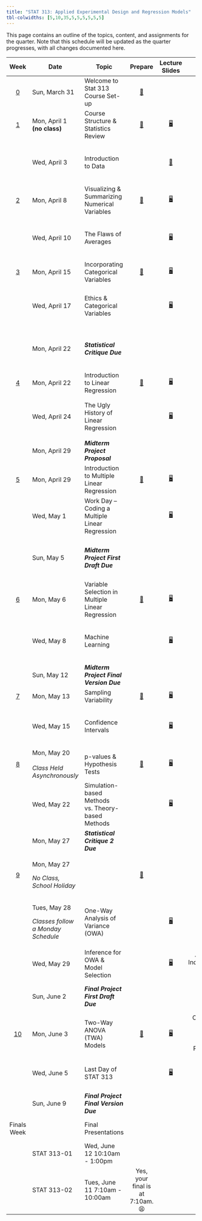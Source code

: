 ```yaml
---
title: "STAT 313: Applied Experimental Design and Regression Models"
tbl-colwidths: [5,10,35,5,5,5,5,5,5]
---
```


This page contains an outline of the topics, content, and assignments for the quarter. Note that this schedule will be updated as the quarter progresses, with all changes documented here.

::: column-screen-inset-right
+-------------------------+------------------------------------+---------------------------------------------------+----------------------------------------------+------------------------------------------------------------------------------------+---------------------------------------------------------------------------------------------------------------------------------------------------------------------+--------------------------------------------------------------------------------------------------------------------------------------+---------------------------------------------------------------------------------------------------------------------------+---------------------------------------------------------------------------------------------------------------------------------------------------------------------------------------------------------------------+
| Week                    | Date                               | Topic                                             | Prepare                                      | Lecture Slides                                                                     | Activity                                                                                                                                                            | Lab                                                                                                                                  | Critique                                                                                                                  | Project                                                                                                                                                                                                             |
+:=======================:+====================================+===================================================+:============================================:+:==================================================================================:+:===================================================================================================================================================================:+:====================================================================================================================================:+:=========================================================================================================================:+:===================================================================================================================================================================================================================:+
| [0](weeks/week-0.qmd)   | Sun, March 31                      | Welcome to Stat 313 Course Set-up                 | [📖](weeks/week-0.qmd "Course Set-up")       |                                                                                    |                                                                                                                                                                     |                                                                                                                                      |                                                                                                                           |                                                                                                                                                                                                                     |
+-------------------------+------------------------------------+---------------------------------------------------+----------------------------------------------+------------------------------------------------------------------------------------+---------------------------------------------------------------------------------------------------------------------------------------------------------------------+--------------------------------------------------------------------------------------------------------------------------------------+---------------------------------------------------------------------------------------------------------------------------+---------------------------------------------------------------------------------------------------------------------------------------------------------------------------------------------------------------------+
| [1](weeks/week-1.qmd)   | Mon, April 1 **(no class)**        | Course Structure & Statistics Review              | [📖](weeks/week-1.qmd "Week 1 Coursework")   | [🖥](slides/week1-day1-alt.qmd "Week 1 Review Lecture Slides")                      |                                                                                                                                                                     |                                                                                                                                      |                                                                                                                           |                                                                                                                                                                                                                     |
+-------------------------+------------------------------------+---------------------------------------------------+----------------------------------------------+------------------------------------------------------------------------------------+---------------------------------------------------------------------------------------------------------------------------------------------------------------------+--------------------------------------------------------------------------------------------------------------------------------------+---------------------------------------------------------------------------------------------------------------------------+---------------------------------------------------------------------------------------------------------------------------------------------------------------------------------------------------------------------+
|                         | Wed, April 3                       | Introduction to Data                              |                                              | [🎥](https://www.youtube.com/watch?v=_f3latmOhew "Video on How to Work in Quarto") | [📋](activity/week-1-quarto.qmd "Links to video, textbook, and tutorial resources")                                                                                 | [💻](labs/lab-1.qmd "Lab 1") </br> Due April 8 </br> [Lab 1 Feedback](labs/grading-guides/lab1_feedback.md "Lab 1 Feedback")         |                                                                                                                           |                                                                                                                                                                                                                     |
+-------------------------+------------------------------------+---------------------------------------------------+----------------------------------------------+------------------------------------------------------------------------------------+---------------------------------------------------------------------------------------------------------------------------------------------------------------------+--------------------------------------------------------------------------------------------------------------------------------------+---------------------------------------------------------------------------------------------------------------------------+---------------------------------------------------------------------------------------------------------------------------------------------------------------------------------------------------------------------+
| [2](weeks/week-2.qmd)   | Mon, April 8                       | Visualizing & Summarizing Numerical Variables     | [📖](weeks/week-2.qmd "Week 2 Coursework")   | [🖥](slides/week2-day1.qmd "Week 2 Review Lecture Slides")                          | [📋](https://bit.ly/week-2-code-along "Code Along Activity")                                                                                                        |                                                                                                                                      |                                                                                                                           |                                                                                                                                                                                                                     |
+-------------------------+------------------------------------+---------------------------------------------------+----------------------------------------------+------------------------------------------------------------------------------------+---------------------------------------------------------------------------------------------------------------------------------------------------------------------+--------------------------------------------------------------------------------------------------------------------------------------+---------------------------------------------------------------------------------------------------------------------------+---------------------------------------------------------------------------------------------------------------------------------------------------------------------------------------------------------------------+
|                         | Wed, April 10                      | The Flaws of Averages                             |                                              | [🖥](slides/week2-day2.qmd "Week 2 Lab Warm-up Lecture Slides")                     |                                                                                                                                                                     | [💻](labs/lab-2.qmd "Lab 2") </br> Due April 15 </br> [Lab 2 Feedback](labs/grading-guides/lab-2-grading-guide.qmd "Lab 2 Feedback") |                                                                                                                           |                                                                                                                                                                                                                     |
+-------------------------+------------------------------------+---------------------------------------------------+----------------------------------------------+------------------------------------------------------------------------------------+---------------------------------------------------------------------------------------------------------------------------------------------------------------------+--------------------------------------------------------------------------------------------------------------------------------------+---------------------------------------------------------------------------------------------------------------------------+---------------------------------------------------------------------------------------------------------------------------------------------------------------------------------------------------------------------+
| [3](weeks/week-3.qmd)   | Mon, April 15                      | Incorporating Categorical Variables               | [📖](weeks/week-3.qmd "Week 3 Courswork")    | [🖥](slides/week3-day1.qmd "Week 3 Review Lecture Slides")                          |                                                                                                                                                                     |                                                                                                                                      |                                                                                                                           |                                                                                                                                                                                                                     |
+-------------------------+------------------------------------+---------------------------------------------------+----------------------------------------------+------------------------------------------------------------------------------------+---------------------------------------------------------------------------------------------------------------------------------------------------------------------+--------------------------------------------------------------------------------------------------------------------------------------+---------------------------------------------------------------------------------------------------------------------------+---------------------------------------------------------------------------------------------------------------------------------------------------------------------------------------------------------------------+
|                         | Wed, April 17                      | Ethics & Categorical Variables                    |                                              | [🖥](slides/week3-day2.qmd "Week 3 Review Lab Slides")                              |                                                                                                                                                                     | [💻](labs/lab-3.qmd "Lab 3") </br> Due April 22 </br> [Lab 3 Feedback](labs/grading-guides/lab-3-grading-guide.qmd "Lab 3 Feedback") |                                                                                                                           |                                                                                                                                                                                                                     |
+-------------------------+------------------------------------+---------------------------------------------------+----------------------------------------------+------------------------------------------------------------------------------------+---------------------------------------------------------------------------------------------------------------------------------------------------------------------+--------------------------------------------------------------------------------------------------------------------------------------+---------------------------------------------------------------------------------------------------------------------------+---------------------------------------------------------------------------------------------------------------------------------------------------------------------------------------------------------------------+
|                         | Mon, April 22                      | ***Statistical Critique Due***                    |                                              |                                                                                    |                                                                                                                                                                     |                                                                                                                                      | [✍](critique/critique-1.qmd "Statistical Critique 1")\                                                                    |                                                                                                                                                                                                                     |
|                         |                                    |                                                   |                                              |                                                                                    |                                                                                                                                                                     |                                                                                                                                      | </br> [Statistical Critique 1 Feedback](critique/grading-guides/critique-1-grading.qmd "Statistical Critique 1 Feedback") |                                                                                                                                                                                                                     |
+-------------------------+------------------------------------+---------------------------------------------------+----------------------------------------------+------------------------------------------------------------------------------------+---------------------------------------------------------------------------------------------------------------------------------------------------------------------+--------------------------------------------------------------------------------------------------------------------------------------+---------------------------------------------------------------------------------------------------------------------------+---------------------------------------------------------------------------------------------------------------------------------------------------------------------------------------------------------------------+
| [4](weeks/week-4.qmd)   | Mon, April 22                      | Introduction to Linear Regression                 | [📖](weeks/week-4.qmd "Week 4 Coursework")   | [🖥](slides/week4-day1.qmd "Week 4 Review Lecture Slides")                          |                                                                                                                                                                     |                                                                                                                                      |                                                                                                                           |                                                                                                                                                                                                                     |
+-------------------------+------------------------------------+---------------------------------------------------+----------------------------------------------+------------------------------------------------------------------------------------+---------------------------------------------------------------------------------------------------------------------------------------------------------------------+--------------------------------------------------------------------------------------------------------------------------------------+---------------------------------------------------------------------------------------------------------------------------+---------------------------------------------------------------------------------------------------------------------------------------------------------------------------------------------------------------------+
|                         | Wed, April 24                      | The Ugly History of Linear Regression             |                                              | [🖥](slides/week4-day2.qmd "Week 4 Review Lab Slides")                              |                                                                                                                                                                     | [💻](labs/lab-4.qmd "Lab 4") </br> Due April 29 </br> [Lab 4 Feedback](labs/grading-guides/lab-4-grading-guide.qmd "Lab 4 Feedback") |                                                                                                                           |                                                                                                                                                                                                                     |
+-------------------------+------------------------------------+---------------------------------------------------+----------------------------------------------+------------------------------------------------------------------------------------+---------------------------------------------------------------------------------------------------------------------------------------------------------------------+--------------------------------------------------------------------------------------------------------------------------------------+---------------------------------------------------------------------------------------------------------------------------+---------------------------------------------------------------------------------------------------------------------------------------------------------------------------------------------------------------------+
|                         | Mon, April 29                      | ***Midterm Project Proposal***                    |                                              |                                                                                    |                                                                                                                                                                     |                                                                                                                                      |                                                                                                                           | [📁 STAT 313](project/midterm-project/midterm-proposal-313.qmd "Midterm Project Proposal")                                                                                                                          |
+-------------------------+------------------------------------+---------------------------------------------------+----------------------------------------------+------------------------------------------------------------------------------------+---------------------------------------------------------------------------------------------------------------------------------------------------------------------+--------------------------------------------------------------------------------------------------------------------------------------+---------------------------------------------------------------------------------------------------------------------------+---------------------------------------------------------------------------------------------------------------------------------------------------------------------------------------------------------------------+
| [5](weeks/week-5.qmd)   | Mon, April 29                      | Introduction to Multiple Linear Regression        | [📖](weeks/week-5.qmd "Week 5 Coursework")   | [🖥](slides/week5-day1.qmd "Week 5 Review Lecture Slides")                          | [📋](activity/week-5-sample-selection.qmd "Sample Selection & Scope of Inference Activity")                                                                         |                                                                                                                                      |                                                                                                                           |                                                                                                                                                                                                                     |
+-------------------------+------------------------------------+---------------------------------------------------+----------------------------------------------+------------------------------------------------------------------------------------+---------------------------------------------------------------------------------------------------------------------------------------------------------------------+--------------------------------------------------------------------------------------------------------------------------------------+---------------------------------------------------------------------------------------------------------------------------+---------------------------------------------------------------------------------------------------------------------------------------------------------------------------------------------------------------------+
|                         | Wed, May 1                         | Work Day -- Coding a Multiple Linear Regression   |                                              | [🖥](slides/week5-day2.qmd "Midterm Project Warm-up Slides")                        | [📋](activity/week-5-model-justification.qmd "Model Justification Critique")                                                                                        |                                                                                                                                      |                                                                                                                           |                                                                                                                                                                                                                     |
+-------------------------+------------------------------------+---------------------------------------------------+----------------------------------------------+------------------------------------------------------------------------------------+---------------------------------------------------------------------------------------------------------------------------------------------------------------------+--------------------------------------------------------------------------------------------------------------------------------------+---------------------------------------------------------------------------------------------------------------------------+---------------------------------------------------------------------------------------------------------------------------------------------------------------------------------------------------------------------+
|                         | Sun, May 5                         | ***Midterm Project First Draft Due***             |                                              |                                                                                    |                                                                                                                                                                     |                                                                                                                                      |                                                                                                                           | Grading Rubric: [✅](project/midterm-project/midterm-project-grading-rubric.qmd "Midterm Project Grading Rubric")                                                                                                   |
|                         |                                    |                                                   |                                              |                                                                                    |                                                                                                                                                                     |                                                                                                                                      |                                                                                                                           |                                                                                                                                                                                                                     |
|                         |                                    |                                                   |                                              |                                                                                    |                                                                                                                                                                     |                                                                                                                                      |                                                                                                                           | Feedback: [📣](project/midterm-project-help/midterm-project-feedback.qmd "Midterm Project Feedback Guide")                                                                                                          |
+-------------------------+------------------------------------+---------------------------------------------------+----------------------------------------------+------------------------------------------------------------------------------------+---------------------------------------------------------------------------------------------------------------------------------------------------------------------+--------------------------------------------------------------------------------------------------------------------------------------+---------------------------------------------------------------------------------------------------------------------------+---------------------------------------------------------------------------------------------------------------------------------------------------------------------------------------------------------------------+
| [6](weeks/week-6.qmd)   | Mon, May 6                         | Variable Selection in Multiple Linear Regression  | [📖](weeks/week-6.qmd "Week 6 Coursework")   | [🖥](slides/week6-day1.qmd "Week 6 Review Lecture Slides")                          | [📋](activity/week-6-model-selection.qmd "Model Selection Activity")                                                                                                |                                                                                                                                      |                                                                                                                           |                                                                                                                                                                                                                     |
+-------------------------+------------------------------------+---------------------------------------------------+----------------------------------------------+------------------------------------------------------------------------------------+---------------------------------------------------------------------------------------------------------------------------------------------------------------------+--------------------------------------------------------------------------------------------------------------------------------------+---------------------------------------------------------------------------------------------------------------------------+---------------------------------------------------------------------------------------------------------------------------------------------------------------------------------------------------------------------+
|                         | Wed, May 8                         | Machine Learning                                  |                                              | [🖥](slides/week6-day2.qmd "Week 6 Lab Review Slides")                              |                                                                                                                                                                     | [💻](labs/lab-6.qmd "Lab 6") </br> Due May 13 </br> [Lab 6 Feedback](labs/grading-guides/lab-6-grading-guide.qmd "Lab 6 Feedback")   |                                                                                                                           |                                                                                                                                                                                                                     |
+-------------------------+------------------------------------+---------------------------------------------------+----------------------------------------------+------------------------------------------------------------------------------------+---------------------------------------------------------------------------------------------------------------------------------------------------------------------+--------------------------------------------------------------------------------------------------------------------------------------+---------------------------------------------------------------------------------------------------------------------------+---------------------------------------------------------------------------------------------------------------------------------------------------------------------------------------------------------------------+
|                         | Sun, May 12                        | ***Midterm Project Final Version Due***           |                                              |                                                                                    |                                                                                                                                                                     |                                                                                                                                      |                                                                                                                           | Grading Rubric: [✅](project/midterm-project/midterm-project-grading-rubric.qmd "Midterm Project Grading Rubric")                                                                                                   |
+-------------------------+------------------------------------+---------------------------------------------------+----------------------------------------------+------------------------------------------------------------------------------------+---------------------------------------------------------------------------------------------------------------------------------------------------------------------+--------------------------------------------------------------------------------------------------------------------------------------+---------------------------------------------------------------------------------------------------------------------------+---------------------------------------------------------------------------------------------------------------------------------------------------------------------------------------------------------------------+
| [7](weeks/week-7.qmd)   | Mon, May 13                        | Sampling Variability                              | [📖](weeks/week-7.qmd "Week 7 Coursework")   | [🖥](slides/week7-day1.qmd "Week 7 Review Lecture Slides")                          | [📋](activity/week-7-sampling-activity.qmd "Exploring Sampling Concepts")                                                                                           |                                                                                                                                      |                                                                                                                           |                                                                                                                                                                                                                     |
+-------------------------+------------------------------------+---------------------------------------------------+----------------------------------------------+------------------------------------------------------------------------------------+---------------------------------------------------------------------------------------------------------------------------------------------------------------------+--------------------------------------------------------------------------------------------------------------------------------------+---------------------------------------------------------------------------------------------------------------------------+---------------------------------------------------------------------------------------------------------------------------------------------------------------------------------------------------------------------+
|                         | Wed, May 15                        | Confidence Intervals                              |                                              | [🖥](slides/week7-day2.qmd "Week 7 Lab Review Slides")                              |                                                                                                                                                                     | [💻](labs/lab-7.qmd "Lab 7") </br> Due May 20 </br> [Lab 7 Feedback](labs/grading-guides/lab-7-grading-guide.qmd "Lab 7 Feedback")   |                                                                                                                           |                                                                                                                                                                                                                     |
+-------------------------+------------------------------------+---------------------------------------------------+----------------------------------------------+------------------------------------------------------------------------------------+---------------------------------------------------------------------------------------------------------------------------------------------------------------------+--------------------------------------------------------------------------------------------------------------------------------------+---------------------------------------------------------------------------------------------------------------------------+---------------------------------------------------------------------------------------------------------------------------------------------------------------------------------------------------------------------+
| [8](weeks/week-8.qmd)   | Mon, May 20\                       | p-values & Hypothesis Tests                       | [📖](weeks/week-8.qmd "Week 8 Coursework")   | [🖥](slides/week8-day1.qmd "Week 8 Review Lecture Slides")                          | [📋](activity/week-8-grade-check.qmd "Grade Check-in")                                                                                                              |                                                                                                                                      |                                                                                                                           |                                                                                                                                                                                                                     |
|                         | \                                  |                                                   |                                              |                                                                                    |                                                                                                                                                                     |                                                                                                                                      |                                                                                                                           |                                                                                                                                                                                                                     |
|                         | *Class Held Asynchronously*        |                                                   |                                              |                                                                                    |                                                                                                                                                                     |                                                                                                                                      |                                                                                                                           |                                                                                                                                                                                                                     |
+-------------------------+------------------------------------+---------------------------------------------------+----------------------------------------------+------------------------------------------------------------------------------------+---------------------------------------------------------------------------------------------------------------------------------------------------------------------+--------------------------------------------------------------------------------------------------------------------------------------+---------------------------------------------------------------------------------------------------------------------------+---------------------------------------------------------------------------------------------------------------------------------------------------------------------------------------------------------------------+
|                         | Wed, May 22                        | Simulation-based Methods vs. Theory-based Methods |                                              | [🖥](slides/week8-day2.qmd "Week 8 Lab Review Slides")                              |                                                                                                                                                                     | [💻](labs/lab-8.qmd "Lab 8") </br> Due May 27 </br> [Lab 8 Feedback](labs/grading-guides/lab-8-grading-guide.qmd "Lab 8 Feedback")   |                                                                                                                           |                                                                                                                                                                                                                     |
+-------------------------+------------------------------------+---------------------------------------------------+----------------------------------------------+------------------------------------------------------------------------------------+---------------------------------------------------------------------------------------------------------------------------------------------------------------------+--------------------------------------------------------------------------------------------------------------------------------------+---------------------------------------------------------------------------------------------------------------------------+---------------------------------------------------------------------------------------------------------------------------------------------------------------------------------------------------------------------+
|                         | Mon, May 27                        | ***Statistical Critique 2*** ***Due***            |                                              |                                                                                    |                                                                                                                                                                     |                                                                                                                                      | [✍](critique/critique-2.qmd "Statistical Critique 2")                                                                     |                                                                                                                                                                                                                     |
+-------------------------+------------------------------------+---------------------------------------------------+----------------------------------------------+------------------------------------------------------------------------------------+---------------------------------------------------------------------------------------------------------------------------------------------------------------------+--------------------------------------------------------------------------------------------------------------------------------------+---------------------------------------------------------------------------------------------------------------------------+---------------------------------------------------------------------------------------------------------------------------------------------------------------------------------------------------------------------+
| [9](weeks/week-9.qmd)   | Mon, May 27                        |                                                   | [📖](weeks/week-9.qmd "Week 9 Coursework")   |                                                                                    | \                                                                                                                                                                   |                                                                                                                                      |                                                                                                                           |                                                                                                                                                                                                                     |
|                         |                                    |                                                   |                                              |                                                                                    |                                                                                                                                                                     |                                                                                                                                      |                                                                                                                           |                                                                                                                                                                                                                     |
|                         | *No Class, School Holiday*         |                                                   |                                              |                                                                                    |                                                                                                                                                                     |                                                                                                                                      |                                                                                                                           |                                                                                                                                                                                                                     |
+-------------------------+------------------------------------+---------------------------------------------------+----------------------------------------------+------------------------------------------------------------------------------------+---------------------------------------------------------------------------------------------------------------------------------------------------------------------+--------------------------------------------------------------------------------------------------------------------------------------+---------------------------------------------------------------------------------------------------------------------------+---------------------------------------------------------------------------------------------------------------------------------------------------------------------------------------------------------------------+
|                         | Tues, May 28                       | One-Way Analysis of Variance (OWA)                |                                              | [🖥](slides/week9-day1.qmd "One-way ANOVA Review")                                  |                                                                                                                                                                     |                                                                                                                                      |                                                                                                                           |                                                                                                                                                                                                                     |
|                         |                                    |                                                   |                                              |                                                                                    |                                                                                                                                                                     |                                                                                                                                      |                                                                                                                           |                                                                                                                                                                                                                     |
|                         | *Classes follow a Monday Schedule* |                                                   |                                              |                                                                                    |                                                                                                                                                                     |                                                                                                                                      |                                                                                                                           |                                                                                                                                                                                                                     |
+-------------------------+------------------------------------+---------------------------------------------------+----------------------------------------------+------------------------------------------------------------------------------------+---------------------------------------------------------------------------------------------------------------------------------------------------------------------+--------------------------------------------------------------------------------------------------------------------------------------+---------------------------------------------------------------------------------------------------------------------------+---------------------------------------------------------------------------------------------------------------------------------------------------------------------------------------------------------------------+
|                         | Wed, May 29                        | Inference for OWA & Model Selection               |                                              | [🖥](slides/week9-day2.qmd "Coding a One-way ANOVA")                                | Assessing Independence: [📋](project/final-project-help/assess_independence.qmd "Help on Assessing Independence")                                                   |                                                                                                                                      |                                                                                                                           |                                                                                                                                                                                                                     |
+-------------------------+------------------------------------+---------------------------------------------------+----------------------------------------------+------------------------------------------------------------------------------------+---------------------------------------------------------------------------------------------------------------------------------------------------------------------+--------------------------------------------------------------------------------------------------------------------------------------+---------------------------------------------------------------------------------------------------------------------------+---------------------------------------------------------------------------------------------------------------------------------------------------------------------------------------------------------------------+
|                         | Sun, June 2                        | ***Final Project First Draft Due***               |                                              |                                                                                    |                                                                                                                                                                     |                                                                                                                                      |                                                                                                                           | Instructions: [📁](project/final-project/final-project-directions.qmd "Final Project Directions") </br> Grading Rubric: [✅](project/final-project/final-project-grading-rubric.qmd "Final Project Grading Rubric") |
+-------------------------+------------------------------------+---------------------------------------------------+----------------------------------------------+------------------------------------------------------------------------------------+---------------------------------------------------------------------------------------------------------------------------------------------------------------------+--------------------------------------------------------------------------------------------------------------------------------------+---------------------------------------------------------------------------------------------------------------------------+---------------------------------------------------------------------------------------------------------------------------------------------------------------------------------------------------------------------+
| [10](weeks/week-10.qmd) | Mon, June 3                        | Two-Way ANOVA (TWA) Models                        | [📖](weeks/week-10.qmd "Week 10 Coursework") | [🖥](slides/week10-day1.qmd "Week 10 Review Slides")                                | One-way to Two-way Model Selection Process: [📋](project/final-project-help/owa-to-twa-model-selection-process.qmd "Model Selection Process for the Final Project") |                                                                                                                                      |                                                                                                                           |                                                                                                                                                                                                                     |
+-------------------------+------------------------------------+---------------------------------------------------+----------------------------------------------+------------------------------------------------------------------------------------+---------------------------------------------------------------------------------------------------------------------------------------------------------------------+--------------------------------------------------------------------------------------------------------------------------------------+---------------------------------------------------------------------------------------------------------------------------+---------------------------------------------------------------------------------------------------------------------------------------------------------------------------------------------------------------------+
|                         | Wed, June 5                        | Last Day of STAT 313                              |                                              | [🖥](slides/week10-day2.qmd "Final Class Debrief")                                  |                                                                                                                                                                     |                                                                                                                                      |                                                                                                                           | What **should not** be in your project: [📋](project/final-project-help/no-gos.qmd "Things that don't belong in your report!")                                                                                      |
+-------------------------+------------------------------------+---------------------------------------------------+----------------------------------------------+------------------------------------------------------------------------------------+---------------------------------------------------------------------------------------------------------------------------------------------------------------------+--------------------------------------------------------------------------------------------------------------------------------------+---------------------------------------------------------------------------------------------------------------------------+---------------------------------------------------------------------------------------------------------------------------------------------------------------------------------------------------------------------+
|                         | Sun, June 9                        | ***Final Project Final Version Due***             |                                              |                                                                                    |                                                                                                                                                                     |                                                                                                                                      |                                                                                                                           | Grading Rubric: [✅](project/final-project/final-project-grading-rubric.qmd "Final Project Grading Rubric")                                                                                                         |
+-------------------------+------------------------------------+---------------------------------------------------+----------------------------------------------+------------------------------------------------------------------------------------+---------------------------------------------------------------------------------------------------------------------------------------------------------------------+--------------------------------------------------------------------------------------------------------------------------------------+---------------------------------------------------------------------------------------------------------------------------+---------------------------------------------------------------------------------------------------------------------------------------------------------------------------------------------------------------------+
| Finals Week             |                                    | Final Presentations                               |                                              |                                                                                    |                                                                                                                                                                     |                                                                                                                                      |                                                                                                                           | Presentation Instructions:[📁](project/final-presentations/presentation-instructions.qmd "Final Presentation Instructions")                                                                                         |
+-------------------------+------------------------------------+---------------------------------------------------+----------------------------------------------+------------------------------------------------------------------------------------+---------------------------------------------------------------------------------------------------------------------------------------------------------------------+--------------------------------------------------------------------------------------------------------------------------------------+---------------------------------------------------------------------------------------------------------------------------+---------------------------------------------------------------------------------------------------------------------------------------------------------------------------------------------------------------------+
|                         | STAT 313-01                        | Wed, June 12 10:10am - 1:00pm                     |                                              |                                                                                    |                                                                                                                                                                     |                                                                                                                                      |                                                                                                                           |                                                                                                                                                                                                                     |
+-------------------------+------------------------------------+---------------------------------------------------+----------------------------------------------+------------------------------------------------------------------------------------+---------------------------------------------------------------------------------------------------------------------------------------------------------------------+--------------------------------------------------------------------------------------------------------------------------------------+---------------------------------------------------------------------------------------------------------------------------+---------------------------------------------------------------------------------------------------------------------------------------------------------------------------------------------------------------------+
|                         | STAT 313-02                        | Tues, June 11 7:10am - 10:00am                    | Yes, your final is at 7:10am. 😫             |                                                                                    |                                                                                                                                                                     |                                                                                                                                      |                                                                                                                           |                                                                                                                                                                                                                     |
+-------------------------+------------------------------------+---------------------------------------------------+----------------------------------------------+------------------------------------------------------------------------------------+---------------------------------------------------------------------------------------------------------------------------------------------------------------------+--------------------------------------------------------------------------------------------------------------------------------------+---------------------------------------------------------------------------------------------------------------------------+---------------------------------------------------------------------------------------------------------------------------------------------------------------------------------------------------------------------+
:::
